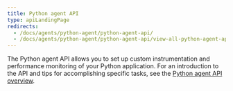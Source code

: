 ```yaml
---
title: Python agent API
type: apiLandingPage
redirects:
  - /docs/agents/python-agent/python-agent-api/
  - /docs/agents/python-agent/python-agent-api/view-all-python-agent-api-calls
---
```


The Python agent API allows you to set up custom instrumentation and performance monitoring of your Python application. For an introduction to the API and tips for accomplishing specific tasks, see the [Python agent API overview](/docs/agents/python-agent/customization-extension/python-agent-api-overview).
